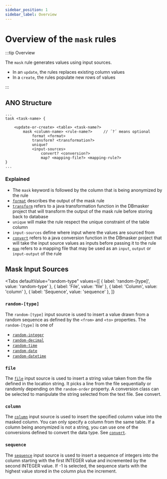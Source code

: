 ```yaml
---
sidebar_position: 1
sidebar_label: Overview
---
```



# Overview of the `mask` rules

:::tip Overview

The `mask` rule generates values using input sources.

- In an `update`, the rules replaces existing column values
- In a `create`, the rules populate new rows of values

:::

## ANO Structure

```ano
...
task <task-name> {

    <update-or-create> <table> <task-name?>
        mask <column-name> <rule-name?>     // ´?´ means optional
            format <format>
            transform? <transformation?>
            unique?
            <input-sources>
                convert? <conversion?>
                map? <mapping-file?> <mapping-rule?>
}
...
```

### Explained

- The `mask` keyword is followed by the column that is being anonymized by the rule
- [`format`](../../format-output) describes the output of the mask rule
- [`transform`](../../transform) refers to a java transformation function in the DBmasker project that will transform the output of the mask rule before storing back to database
- `unique` will make the rule respect the unique constraint of the table column
- `input-sources` define where input where the values are sourced from
- [`convert`](../../convert) refers to a java conversion function in the DBmasker project that will take the input source values as inputs before passing it to the rule
- [`map`](../../map) refers to a mapping file that may be used as an `input`, `output` or `input-output` of the rule

## Mask Input Sources

<Tabs
  defaultValue="random-type"
  values={[
    { label: 'random-[type]', value: 'random-type' },
    { label: 'File', value: 'file' },
	{ label: 'Column', value: 'column' },
	{ label: 'Sequence', value: 'sequence' },
  ]}
>

<TabItem value="random-type">

### `random-[type]`

The `random-[type]` input source is used to insert a value drawn from a
random sequence as defined by the `<from>` and `<to>` properties. The `random-[type]` is one of

- [`random-integer`](../random-integer)
- [`random-decimal`](../random-decimal)
- [`random-time`](../random-time)
- [`random-date`](../random-date)
- [`random-datetime`](../random-datetime)

</TabItem>

<TabItem value="file">

### `file`

The [`file`](../file) input source is used to insert a string value taken from the file defined in the location string.
It picks a line from the file sequentially or randomly depending on the `random-order` property.
A conversion class can be selected to manipulate the string selected from the text file. See convert.

</TabItem>

<TabItem value="column">

### `column`

The [`column`](../column) input source is used to insert the specified column value into the masked column.
You can only specify a column from the same table. If a column being anonymized is not a string,
you can use one of the conversions defined to convert the data type. See [`convert`](../../convert).

</TabItem>

<TabItem value="sequence">

### `sequence`

The [`sequence`](../sequence) input source is used to insert a sequence of integers into the column starting with the first INTEGER value
and incremented by the second INTEGER value. If -1 is selected,
the sequence starts with the highest value stored in the column plus the increment.

</TabItem>

</Tabs>
